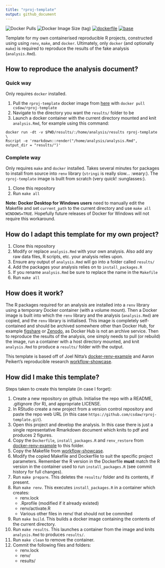 ```yaml
---
title: "rproj-template"
output: github_document
---
```


![Docker Pulls](https://img.shields.io/docker/pulls/csdaw/rproj-template)
![Docker Image Size (tag)](https://img.shields.io/docker/image-size/csdaw/rproj-template/latest)
[![dockerfile](https://img.shields.io/badge/dockerfile%20on-github-blue.svg)](https://github.com/csdaw/rproj-template)
[![base](https://img.shields.io/badge/depends%20on-csdaw%2Frmarkdown--tinytex-blue)](https://hub.docker.com/csdaw/rmarkdown-tinytex "Docker base image")

Template for my own containerised reproducible R projects, constructed using 
using `renv`, `make`, and `docker`. Ultimately, only `docker`
(and optionally `make`) is required to reproduce the results of the fake 
analysis (`analysis.Rmd`).

## How to reproduce the analysis document?

### Quick way

Only requires `docker` installed.

1. Pull the `rproj-template` docker image from 
[here](https://hub.docker.com/repository/docker/csdaw/rproj-template) with
`docker pull csdaw/rproj-template`
2. Navigate to the directory you want the `results/` folder to be
3. Launch a docker container with the current directory mounted and knit `analysis.Rmd`, 
   for example using this command:

```
docker run -dt -v $PWD/results/:/home/analysis/results rproj-template \
Rscript -e 'rmarkdown::render("/home/analysis/analysis.Rmd", output_dir = "results/")'
```

### Complete way

Only requires `make` and `docker` installed. Takes several minutes for packages
to install from source into `renv` library (`stringi` is really slow... :weary:). 
The `rproj-template` image is built from scratch (very quick! :sunglasses:).

1. Clone this repository
2. Run `make all`

**Note: Docker Desktop for Windows users** need to manually edit the Makefile and 
set `current_path` to the current directory and use `make all WINDOWS=TRUE`. 
Hopefully future releases of Docker for Windows will not require this workaround.

## How do I adapt this template for my own project?

1. Clone this repository
2. Modify or replace `analysis.Rmd` with your own analysis. Also add any raw 
data files, R scripts, etc. your analysis relies upon.
3. Ensure any output of `analysis.Rmd` will go into a folder called `results/`
4. Add the packages your analysis relies on to `install_packages.R`
5. If you rename `analysis.Rmd` be sure to replace the name in the `Makefile`
6. Run `make all`

## How does it work?

The R packages required for an analysis 
are installed into a `renv` library using a temporary Docker container (with a
volume mount). Then a Docker image is built into
which the `renv` library and the analysis (`analysis.Rmd`) are copied, and the
`renv` library is initialised. This 
image is completely self-contained and should be archived somewhere other than
Docker Hub, for example [figshare](https://figshare.com) or 
[Zenodo](https://zenodo.org), as Docker Hub is not an archive service. Then to 
reproduce the results of the analysis, one simply needs to pull (or rebuild) 
the image, run a container with a host directory mounted, and knit `analysis.Rmd` 
to produce a `results/` folder with the output.

This template is based off of 
Joel Nitta's [docker-renv-example](https://github.com/joelnitta/docker-renv-example)
and Aaron Peikert's reproducible research 
[workflow-showcase](https://github.com/aaronpeikert/workflow-showcase/tree/41e7bc740a9956dea743160aac24e88165b3ec33).

## How did I make this template?

Steps taken to create this template (in case I forget):

1. Create a new repository on github. Initialise the repo with a README,
.gitignore (for R), and appropriate LICENSE.
2. In RStudio create a new project from a version control repository and paste
the repo web URL (in this case `https://github.com/csdaw/rproj-template.git`).
3. Open this project and develop the analysis. In this case there is just a 
single representative Rmarkdown document which knits to pdf and produces 2 
figures.
5. Copy the `Dockerfile`, `install_packages.R` and `renv_restore` from 
[docker-renv-example](https://github.com/joelnitta/docker-renv-example) to this
folder.
6. Copy the Makefile from 
[workflow-showcase](https://github.com/aaronpeikert/workflow-showcase/tree/41e7bc740a9956dea743160aac24e88165b3ec33).
7. Modify the copied Makefile and Dockerfile to suit the specific project parameters.
Remember the R version in the Dockerfile **must** match the R version in the
container used to run `install_packages.R` (see commit history for full
changes).
8. Run `make prepare`. This deletes the `results/` folder and its contents, if present.
9. Run `make renv`. This executes `install_packages.R` in a container which
creates:
    - renv.lock
    - .Rprofile (modified if it already existed)
    - renv/activate.R
    - Various other files in renv/ that should not be commited
10. Run `make build`. This builds a docker image containing the contents of the
current directory.
11. Run `make results`. This launches a container from the image and knits
`analysis.Rmd` to produces `results/`.
12. Run `make clean` to remove the container.
13. Commit the following files and folders:
    - renv.lock
    - renv/
    - results/
